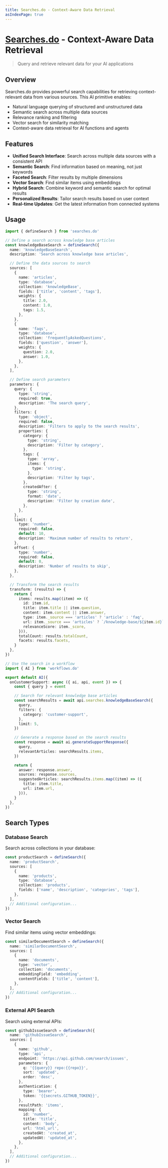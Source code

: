 ```yaml
---
title: Searches.do - Context-Aware Data Retrieval
asIndexPage: true
---
```


# [Searches.do](https://searches.do) - Context-Aware Data Retrieval

> Query and retrieve relevant data for your AI applications

## Overview

Searches.do provides powerful search capabilities for retrieving context-relevant data from various sources. This AI primitive enables:

- Natural language querying of structured and unstructured data
- Semantic search across multiple data sources
- Relevance ranking and filtering
- Vector search for similarity matching
- Context-aware data retrieval for AI functions and agents

## Features

- **Unified Search Interface**: Search across multiple data sources with a consistent API
- **Semantic Search**: Find information based on meaning, not just keywords
- **Faceted Search**: Filter results by multiple dimensions
- **Vector Search**: Find similar items using embeddings
- **Hybrid Search**: Combine keyword and semantic search for optimal results
- **Personalized Results**: Tailor search results based on user context
- **Real-time Updates**: Get the latest information from connected systems

## Usage

```typescript
import { defineSearch } from 'searches.do'

// Define a search across knowledge base articles
const knowledgeBaseSearch = defineSearch({
  name: 'knowledgeBaseSearch',
  description: 'Search across knowledge base articles',

  // Define the data sources to search
  sources: [
    {
      name: 'articles',
      type: 'database',
      collection: 'knowledgeBase',
      fields: ['title', 'content', 'tags'],
      weights: {
        title: 2.0,
        content: 1.0,
        tags: 1.5,
      },
    },
    {
      name: 'faqs',
      type: 'database',
      collection: 'frequentlyAskedQuestions',
      fields: ['question', 'answer'],
      weights: {
        question: 2.0,
        answer: 1.0,
      },
    },
  ],

  // Define search parameters
  parameters: {
    query: {
      type: 'string',
      required: true,
      description: 'The search query',
    },
    filters: {
      type: 'object',
      required: false,
      description: 'Filters to apply to the search results',
      properties: {
        category: {
          type: 'string',
          description: 'Filter by category',
        },
        tags: {
          type: 'array',
          items: {
            type: 'string',
          },
          description: 'Filter by tags',
        },
        createdAfter: {
          type: 'string',
          format: 'date',
          description: 'Filter by creation date',
        },
      },
    },
    limit: {
      type: 'number',
      required: false,
      default: 10,
      description: 'Maximum number of results to return',
    },
    offset: {
      type: 'number',
      required: false,
      default: 0,
      description: 'Number of results to skip',
    },
  },

  // Transform the search results
  transform: (results) => {
    return {
      items: results.map((item) => ({
        id: item.id,
        title: item.title || item.question,
        content: item.content || item.answer,
        type: item._source === 'articles' ? 'article' : 'faq',
        url: item._source === 'articles' ? `/knowledge-base/${item.id}` : `/faqs/${item.id}`,
        relevanceScore: item._score,
      })),
      totalCount: results.totalCount,
      facets: results.facets,
    }
  },
})

// Use the search in a workflow
import { AI } from 'workflows.do'

export default AI({
  onCustomerSupport: async ({ ai, api, event }) => {
    const { query } = event

    // Search for relevant knowledge base articles
    const searchResults = await api.searches.knowledgeBaseSearch({
      query,
      filters: {
        category: 'customer-support',
      },
      limit: 5,
    })

    // Generate a response based on the search results
    const response = await ai.generateSupportResponse({
      query,
      relevantArticles: searchResults.items,
    })

    return {
      answer: response.answer,
      sources: response.sources,
      suggestedArticles: searchResults.items.map((item) => ({
        title: item.title,
        url: item.url,
      })),
    }
  },
})
```

## Search Types

### Database Search

Search across collections in your database:

```typescript
const productSearch = defineSearch({
  name: 'productSearch',
  sources: [
    {
      name: 'products',
      type: 'database',
      collection: 'products',
      fields: ['name', 'description', 'categories', 'tags'],
    },
  ],
  // Additional configuration...
})
```

### Vector Search

Find similar items using vector embeddings:

```typescript
const similarDocumentSearch = defineSearch({
  name: 'similarDocumentSearch',
  sources: [
    {
      name: 'documents',
      type: 'vector',
      collection: 'documents',
      embeddingField: 'embedding',
      contentFields: ['title', 'content'],
    },
  ],
  // Additional configuration...
})
```

### External API Search

Search using external APIs:

```typescript
const githubIssueSearch = defineSearch({
  name: 'githubIssueSearch',
  sources: [
    {
      name: 'github',
      type: 'api',
      endpoint: 'https://api.github.com/search/issues',
      parameters: {
        q: '{{query}} repo:{{repo}}',
        sort: 'updated',
        order: 'desc',
      },
      authentication: {
        type: 'bearer',
        token: '{{secrets.GITHUB_TOKEN}}',
      },
      resultPath: 'items',
      mapping: {
        id: 'number',
        title: 'title',
        content: 'body',
        url: 'html_url',
        createdAt: 'created_at',
        updatedAt: 'updated_at',
      },
    },
  ],
  // Additional configuration...
})
```
